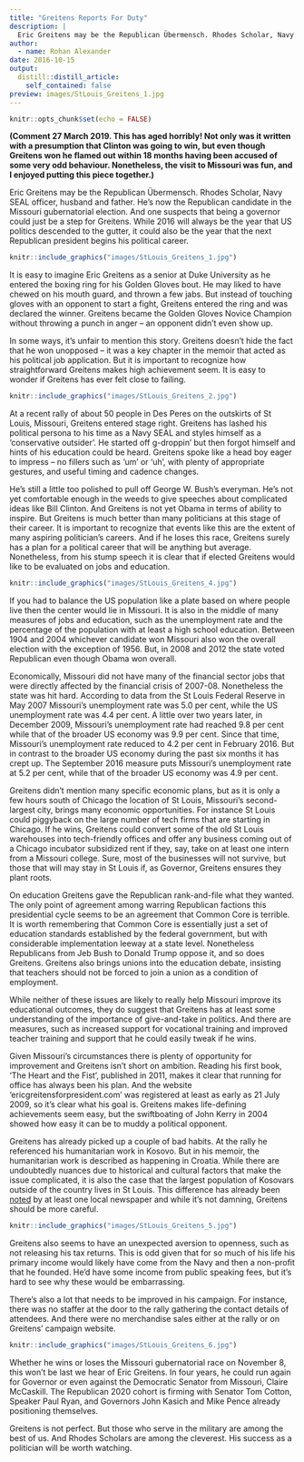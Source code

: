 ```yaml
---
title: "Greitens Reports For Duty"
description: |
  Eric Greitens may be the Republican Übermensch. Rhodes Scholar, Navy SEAL officer, husband and father. He's now the Republican candidate in the Missouri gubernatorial election. And one suspects that being a governor could just be a step for Greitens. While 2016 will always be the year that US politics descended to the gutter, it could also be the year that the next Republican president begins his political career.
author:
  - name: Rohan Alexander
date: 2016-10-15
output:
  distill::distill_article:
    self_contained: false
preview: images/StLouis_Greitens_1.jpg
---
```


```r
knitr::opts_chunk$set(echo = FALSE)
```

**(Comment 27 March 2019. This has aged horribly! Not only was it written with a presumption that Clinton was going to win, but even though Greitens won he flamed out within 18 months having been accused of some very odd behaviour. Nonetheless, the visit to Missouri was fun, and I enjoyed putting this piece together.)**

Eric Greitens may be the Republican Übermensch. Rhodes Scholar, Navy SEAL officer, husband and father. He's now the Republican candidate in the Missouri gubernatorial election. And one suspects that being a governor could just be a step for Greitens. While 2016 will always be the year that US politics descended to the gutter, it could also be the year that the next Republican president begins his political career.

```r
knitr::include_graphics("images/StLouis_Greitens_1.jpg")
```

It is easy to imagine Eric Greitens as a senior at Duke University as he entered the boxing ring for his Golden Gloves bout. He may liked to have chewed on his mouth guard, and thrown a few jabs. But instead of touching gloves with an opponent to start a fight, Greitens entered the ring and was declared the winner. Greitens became the Golden Gloves Novice Champion without throwing a punch in anger -- an opponent didn't even show up.

In some ways, it's unfair to mention this story. Greitens doesn't hide the fact that he won unopposed -- it was a key chapter in the memoir that acted as his political job application. But it is important to recognize how straightforward Greitens makes high achievement seem. It is easy to wonder if Greitens has ever felt close to failing.

```r
knitr::include_graphics("images/StLouis_Greitens_2.jpg")
```

At a recent rally of about 50 people in Des Peres on the outskirts of St Louis, Missouri, Greitens entered stage right. Greitens has lashed his political persona to his time as a Navy SEAL and styles himself as a 'conservative outsider'. He started off g-droppin' but then forgot himself and hints of his education could be heard. Greitens spoke like a head boy eager to impress -- no fillers such as 'um' or 'uh', with plenty of appropriate gestures, and useful timing and cadence changes.

He's still a little too polished to pull off George W. Bush's everyman. He's not yet comfortable enough in the weeds to give speeches about complicated ideas like Bill Clinton. And Greitens is not yet Obama in terms of ability to inspire. But Greitens is much better than many politicians at this stage of their career. It is important to recognize that events like this are the extent of many aspiring politician’s careers. And if he loses this race, Greitens surely has a plan for a political career that will be anything but average. Nonetheless, from his stump speech it is clear that if elected Greitens would like to be evaluated on jobs and education.

```r
knitr::include_graphics("images/StLouis_Greitens_4.jpg")
```

If you had to balance the US population like a plate based on where people live then the center would lie in Missouri. It is also in the middle of many measures of jobs and education, such as the unemployment rate and the percentage of the population with at least a high school education. Between 1904 and 2004 whichever candidate won Missouri also won the overall election with the exception of 1956. But, in 2008 and 2012 the state voted Republican even though Obama won overall.

Economically, Missouri did not have many of the financial sector jobs that were directly affected by the financial crisis of 2007-08. Nonetheless the state was hit hard. According to data from the St Louis Federal Reserve in May 2007 Missouri's unemployment rate was 5.0 per cent, while the US unemployment rate was 4.4 per cent. A little over two years later, in December 2009, Missouri's unemployment rate had reached 9.8 per cent while that of the broader US economy was 9.9 per cent. Since that time, Missouri's unemployment rate reduced to 4.2 per cent in February 2016. But in contrast to the broader US economy during the past six months it has crept up. The September 2016 measure puts Missouri's unemployment rate at 5.2 per cent, while that of the broader US economy was 4.9 per cent.

Greitens didn't mention many specific economic plans, but as it is only a few hours south of Chicago the location of St Louis, Missouri's second-largest city, brings many economic opportunities. For instance St Louis could piggyback on the large number of tech firms that are starting in Chicago. If he wins, Greitens could convert some of the old St Louis warehouses into tech-friendly offices and offer any business coming out of a Chicago incubator subsidized rent if they, say, take on at least one intern from a Missouri college. Sure, most of the businesses will not survive, but those that will may stay in St Louis if, as Governor, Greitens ensures they plant roots.

On education Greitens gave the Republican rank-and-file what they wanted. The only point of agreement among warring Republican factions this presidential cycle seems to be an agreement that Common Core is terrible. It is worth remembering that Common Core is essentially just a set of education standards established by the federal government, but with considerable implementation leeway at a state level. Nonetheless Republicans from Jeb Bush to Donald Trump oppose it, and so does Greitens. Greitens also brings unions into the education debate, insisting that teachers should not be forced to join a union as a condition of employment.

While neither of these issues are likely to really help Missouri improve its educational outcomes, they do suggest that Greitens has at least some understanding of the importance of give-and-take in politics. And there are measures, such as increased support for vocational training and improved teacher training and support that he could easily tweak if he wins.

Given Missouri's circumstances there is plenty of opportunity for improvement and Greitens isn't short on ambition. Reading his first book, 'The Heart and the Fist', published in 2011, makes it clear that running for office has always been his plan. And the website 'ericgreitensforpresident.com' was registered at least as early as 21 July 2009, so it's clear what his goal is. Greitens makes life-defining achievements seem easy, but the swiftboating of John Kerry in 2004 showed how easy it can be to muddy a political opponent.

Greitens has already picked up a couple of bad habits. At the rally he referenced his humanitarian work in Kosovo. But in his memoir, the humanitarian work is described as happening in Croatia. While there are undoubtedly nuances due to historical and cultural factors that make the issue complicated, it is also the case that the largest population of Kosovars outside of the country lives in St Louis. This difference has already been [noted](http://www.stltoday.com/news/local/govt-and-politics/governor-nominee-s-work-in-bosnia-was-mainly-in-croatia/article_a9a6ae61-69e6-50b3-b142-5a4e74f12ec5.html) by at least one local newspaper and while it's not damning, Greitens should be more careful.

```r
knitr::include_graphics("images/StLouis_Greitens_5.jpg")
```

Greitens also seems to have an unexpected aversion to openness, such as not releasing his tax returns. This is odd given that for so much of his life his primary income would likely have come from the Navy and then a non-profit that he founded. He'd have some income from public speaking fees, but it's hard to see why these would be embarrassing.

There's also a lot that needs to be improved in his campaign. For instance, there was no staffer at the door to the rally gathering the contact details of attendees. And there were no merchandise sales either at the rally or on Greitens' campaign website.

```r
knitr::include_graphics("images/StLouis_Greitens_6.jpg")
```

Whether he wins or loses the Missouri gubernatorial race on November 8, this won't be last we hear of Eric Greitens. In four years, he could run again for Governor or even against the Democratic Senator from Missouri, Claire McCaskill. The Republican 2020 cohort is firming with Senator Tom Cotton, Speaker Paul Ryan, and Governors John Kasich and Mike Pence already positioning themselves.

Greitens is not perfect. But those who serve in the military are among the best of us. And Rhodes Scholars are among the cleverest. His success as a politician will be worth watching.
